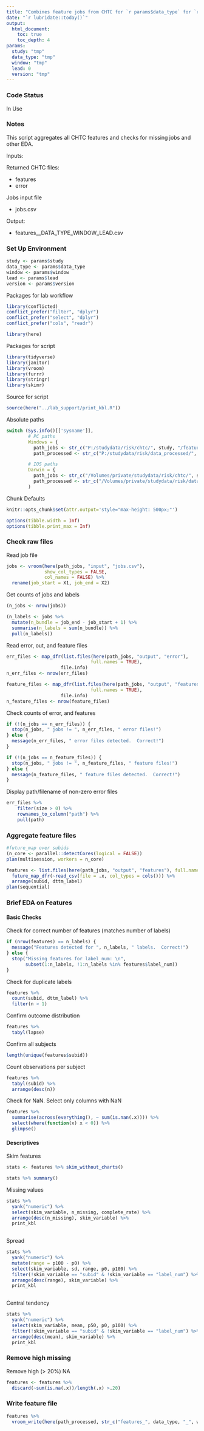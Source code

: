 ```yaml
---
title: "Combines feature jobs from CHTC for `r params$data_type` for `r params$window` window and `r params$lead` lead and `r params$version`"
date: "`r lubridate::today()`"
output: 
  html_document:
    toc: true 
    toc_depth: 4
params:
  study: "tmp"
  data_type: "tmp"
  window: "tmp"
  lead: 0
  version: "tmp"
---
```


### Code Status

In Use

### Notes   

This script aggregates all CHTC features and checks for missing jobs and other EDA.
  

Inputs:  

Returned CHTC files: 

* features
* error

Jobs input file   

* jobs.csv   

Output:   

* features__DATA_TYPE_WINDOW_LEAD.csv 


### Set Up Environment

```r
study <- params$study
data_type <- params$data_type
window <- params$window
lead <- params$lead 
version <- params$version 
```


Packages for lab workflow 
```r
library(conflicted) 
conflict_prefer("filter", "dplyr")
conflict_prefer("select", "dplyr")
conflict_prefer("cols", "readr")

library(here)
```

Packages for script
```r
library(tidyverse)  
library(janitor) 
library(vroom)
library(furrr)
library(stringr)
library(skimr)
```

Source for script
```r
source(here("../lab_support/print_kbl.R"))
```

Absolute paths
```r
switch (Sys.info()[['sysname']],
        # PC paths
        Windows = {
          path_jobs <- str_c("P:/studydata/risk/chtc/", study, "/features_", data_type, "_", window, "_", lead, "_", version)
          path_processed <- str_c("P:/studydata/risk/data_processed/", study)},

        # IOS paths
        Darwin = {
          path_jobs <- str_c("/Volumes/private/studydata/risk/chtc/", study, "/features_", data_type, "_", window, "_", lead, "_", version)
          path_processed <- str_c("/Volumes/private/studydata/risk/data_processed/", study)}
        )
```


Chunk Defaults
```r
knitr::opts_chunk$set(attr.output='style="max-height: 500px;"')

options(tibble.width = Inf)
options(tibble.print_max = Inf)
```


### Check raw files

Read job file
```r
jobs <- vroom(here(path_jobs, "input", "jobs.csv"), 
              show_col_types = FALSE, 
              col_names = FALSE) %>% 
  rename(job_start = X1, job_end = X2)
```

Get counts of jobs and labels
```r
(n_jobs <- nrow(jobs))

(n_labels <- jobs %>% 
  mutate(n_bundle = job_end - job_start + 1) %>% 
  summarise(n_labels = sum(n_bundle)) %>% 
  pull(n_labels))
```

Read error, out, and feature files

```r
err_files <- map_dfr(list.files(here(path_jobs, "output", "error"), 
                               full.names = TRUE), 
                    file.info)
n_err_files <- nrow(err_files)

feature_files <- map_dfr(list.files(here(path_jobs, "output", "features"), 
                               full.names = TRUE), 
                    file.info)
n_feature_files <- nrow(feature_files)
```

Check counts of error, and features
```r
if (!(n_jobs == n_err_files)) {
  stop(n_jobs, " jobs != ", n_err_files, " error files!") 
} else {
  message(n_err_files, " error files detected.  Correct!")
}

if (!(n_jobs == n_feature_files)) {
  stop(n_jobs, " jobs != ", n_feature_files, " feature files!")
} else {
  message(n_feature_files, " feature files detected.  Correct!")
}
```

Display path/filename of non-zero error files
```r
err_files %>%
    filter(size > 0) %>%
    rownames_to_column("path") %>%
    pull(path)
```


### Aggregate feature files 

```r
 
#future_map over subids
(n_core <- parallel::detectCores(logical = FALSE))
plan(multisession, workers = n_core)

features <- list.files(here(path_jobs, "output", "features"), full.names = TRUE) %>% 
  future_map_dfr(~read_csv(file = .x, col_types = cols())) %>% 
  arrange(subid, dttm_label)
plan(sequential)
```


### Brief EDA on Features

#### Basic Checks

Check for correct number of features (matches number of labels)  
```r
if (nrow(features) == n_labels) {
  message("Features detected for ", n_labels, " labels.  Correct!")
} else {
  stop("Missing features for label_num: \n", 
       subset(1:n_labels, !1:n_labels %in% features$label_num))
}
```

Check for duplicate labels
```r
features %>% 
  count(subid, dttm_label) %>% 
  filter(n > 1)
```

Confirm outcome distribution
```r
features %>% 
  tabyl(lapse)
```

Confirm all subjects
```r
length(unique(features$subid))
```

Count observations per subject
```r
features %>% 
  tabyl(subid) %>% 
  arrange(desc(n))
```

Check for NaN.  Select only columns with NaN
```r
features %>% 
  summarise(across(everything(), ~ sum(is.nan(.x)))) %>% 
  select(where(function(x) x < 0)) %>% 
  glimpse() 
```

#### Descriptives

Skim features
```r
stats <- features %>% skim_without_charts()

stats %>% summary()
```

Missing values
```r
stats %>% 
  yank("numeric") %>% 
  select(skim_variable, n_missing, complete_rate) %>% 
  arrange(desc(n_missing), skim_variable) %>% 
  print_kbl
  
```

Spread
```r
stats %>% 
  yank("numeric") %>% 
  mutate(range = p100 - p0) %>% 
  select(skim_variable, sd, range, p0, p100) %>% 
  filter(!skim_variable == "subid" & !skim_variable == "label_num") %>% 
  arrange(desc(range), skim_variable) %>% 
  print_kbl
  
```

Central tendency
```r
stats %>% 
  yank("numeric") %>% 
  select(skim_variable, mean, p50, p0, p100) %>% 
  filter(!skim_variable == "subid" & !skim_variable == "label_num") %>% 
  arrange(desc(mean), skim_variable) %>% 
  print_kbl
```

### Remove high missing

Remove high (> 20%) NA
```r
features <- features %>% 
  discard(~sum(is.na(.x))/length(.x) >.20)
```


### Write feature file

```r
features %>% 
  vroom_write(here(path_processed, str_c("features_", data_type, "_", window, "_", lead, "_", version, ".csv.xz")))
```